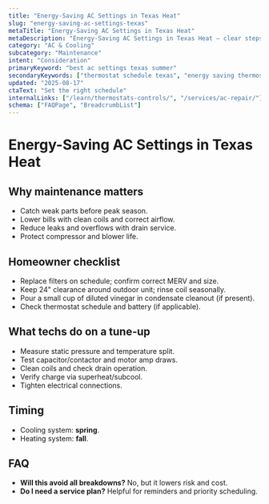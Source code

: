 ```yaml
---
title: "Energy-Saving AC Settings in Texas Heat"
slug: "energy-saving-ac-settings-texas"
metaTitle: "Energy-Saving AC Settings in Texas Heat"
metaDescription: "Energy-Saving AC Settings in Texas Heat — clear steps, practical detail, and when to call a pro in North Texas."
category: "AC & Cooling"
subcategory: "Maintenance"
intent: "Consideration"
primaryKeyword: "best ac settings texas summer"
secondaryKeywords: ["thermostat schedule texas", "energy saving thermostat"]
updated: "2025-08-17"
ctaText: "Set the right schedule"
internalLinks: ["/learn/thermostats-controls/", "/services/ac-repair/"]
schema: ["FAQPage", "BreadcrumbList"]
---
```


# Energy-Saving AC Settings in Texas Heat



## Why maintenance matters
- Catch weak parts before peak season.
- Lower bills with clean coils and correct airflow.
- Reduce leaks and overflows with drain service.
- Protect compressor and blower life.


## Homeowner checklist
- Replace filters on schedule; confirm correct MERV and size.
- Keep 24" clearance around outdoor unit; rinse coil seasonally.
- Pour a small cup of diluted vinegar in condensate cleanout (if present).
- Check thermostat schedule and battery (if applicable).


## What techs do on a tune‑up
- Measure static pressure and temperature split.
- Test capacitor/contactor and motor amp draws.
- Clean coils and check drain operation.
- Verify charge via superheat/subcool.
- Tighten electrical connections.


## Timing
- Cooling system: **spring**.
- Heating system: **fall**.


## FAQ
- **Will this avoid all breakdowns?** No, but it lowers risk and cost.
- **Do I need a service plan?** Helpful for reminders and priority scheduling.
